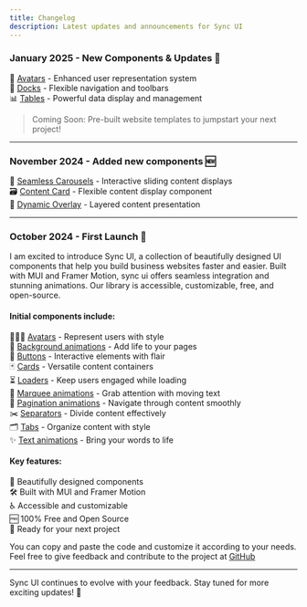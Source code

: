 ```yaml
---
title: Changelog
description: Latest updates and announcements for Sync UI
---
```


### January 2025 - New Components & Updates 🎉

👤 [Avatars](/docs/avatars) - Enhanced user representation system  
🔗 [Docks](/docs/docks) - Flexible navigation and toolbars  
📊 [Tables](/docs/tables) - Powerful data display and management  

> Coming Soon: Pre-built website templates to jumpstart your next project!

---

### November 2024 - Added new components 🆕

🎠 [Seamless Carousels](/docs/carousels) - Interactive sliding content displays  
🗃️ [Content Card](/docs/cards) - Flexible content display component  
🎯 [Dynamic Overlay](/docs/cards) - Layered content presentation

---

### October 2024 - First Launch 🚀

I am excited to introduce Sync UI, a collection of beautifully designed UI components that help you build business websites faster and easier. Built with MUI and Framer Motion, sync ui offers seamless integration and stunning animations. Our library is accessible, customizable, free, and open-source.

#### Initial components include:

🧑‍🤝‍🧑 [Avatars](/docs/avatars) - Represent users with style  
🌈 [Background animations](/docs/backgrounds) - Add life to your pages  
🔘 [Buttons](/docs/buttons) - Interactive elements with flair  
🃏 [Cards](/docs/cards) - Versatile content containers  
⏳ [Loaders](/docs/loaders) - Keep users engaged while loading  
🔄 [Marquee animations](/docs/marquee) - Grab attention with moving text  
📄 [Pagination animations](/docs/pagination) - Navigate through content smoothly  
✂️ [Separators](/docs/separators) - Divide content effectively  
🗂️ [Tabs](/docs/tabs) - Organize content with style  
✨ [Text animations](/docs/texts) - Bring your words to life

#### Key features:

🎨 Beautifully designed components  
🛠️ Built with MUI and Framer Motion  
♿ Accessible and customizable  
🆓 100% Free and Open Source  
🚀 Ready for your next project

You can copy and paste the code and customize it according to your needs. Feel free to give feedback and contribute to the project at [GitHub](https://github.com/AbhiVarde/syncui)

---

Sync UI continues to evolve with your feedback. Stay tuned for more exciting updates! 🎉
